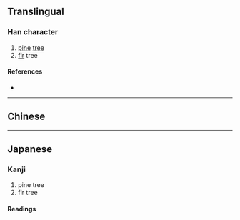 {{also|松}}
{{character info/new}}
==Translingual==

===Han character===
{{Han char|rn=75|rad=木|as=04|sn=8|four=|canj=DCI,XDCI|ids=⿱木公}}

# [[pine]] [[tree]]
# [[fir]] tree

====References====
* {{Han ref|kx=0517.011|hdz=21173.071|uh=67A9|ud=26537}}

----

==Chinese==
{{zh-see|松|v}}

----

==Japanese==

===Kanji===
{{ja-kanji|grade=|rs=木04}}

# pine tree
# fir tree

====Readings====
{{ja-readings
|goon=しゅ
|kanon=しょう
|kun=まつ-
}}